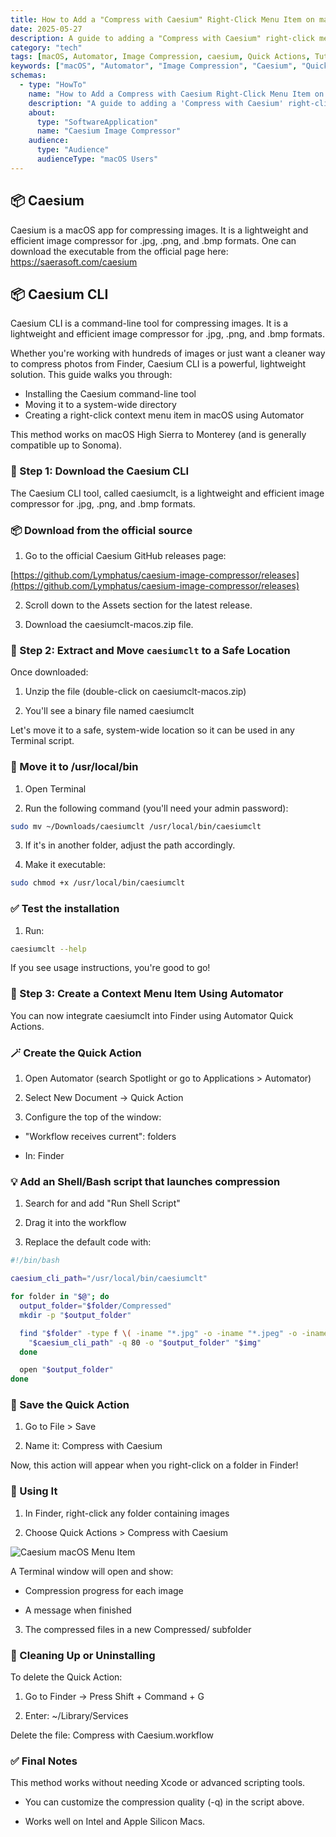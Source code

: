 ```yaml
---
title: How to Add a "Compress with Caesium" Right-Click Menu Item on macOS (Using Automator)
date: 2025-05-27
description: A guide to adding a "Compress with Caesium" right-click menu item on macOS using Automator
category: "tech"
tags: [macOS, Automator, Image Compression, caesium, Quick Actions, Tutorial]
keywords: ["macOS", "Automator", "Image Compression", "Caesium", "Quick Actions", "Tutorial", "Image Optimization", "Workflow Automation"]
schemas:
  - type: "HowTo"
    name: "How to Add a Compress with Caesium Right-Click Menu Item on macOS"
    description: "A guide to adding a 'Compress with Caesium' right-click menu item on macOS using Automator"
    about:
      type: "SoftwareApplication"
      name: "Caesium Image Compressor"
    audience:
      type: "Audience"
      audienceType: "macOS Users"
---
```


## 📦 Caesium

Caesium is a macOS app for compressing images. It is a lightweight and efficient image compressor for .jpg, .png, and .bmp formats. One can download the executable from the official page here: https://saerasoft.com/caesium

## 📦 Caesium CLI

Caesium CLI is a command-line tool for compressing images. It is a lightweight and efficient image compressor for .jpg, .png, and .bmp formats.

Whether you're working with hundreds of images or just want a cleaner way to compress photos from Finder, Caesium CLI is a powerful, lightweight solution. This guide walks you through:

- Installing the Caesium command-line tool
- Moving it to a system-wide directory
- Creating a right-click context menu item in macOS using Automator

This method works on macOS High Sierra to Monterey (and is generally compatible up to Sonoma).

### 🚀 Step 1: Download the Caesium CLI
The Caesium CLI tool, called caesiumclt, is a lightweight and efficient image compressor for .jpg, .png, and .bmp formats.

### 📦 Download from the official source
1. Go to the official Caesium GitHub releases page:

[https://github.com/Lymphatus/caesium-image-compressor/releases](https://github.com/Lymphatus/caesium-image-compressor/releases)

2. Scroll down to the Assets section for the latest release.

3. Download the caesiumclt-macos.zip file.

### 📂 Step 2: Extract and Move `caesiumclt` to a Safe Location
Once downloaded:

1. Unzip the file (double-click on caesiumclt-macos.zip)

2. You'll see a binary file named caesiumclt

Let's move it to a safe, system-wide location so it can be used in any Terminal script.

### 🔐 Move it to /usr/local/bin
1. Open Terminal

2. Run the following command (you'll need your admin password):

```bash
sudo mv ~/Downloads/caesiumclt /usr/local/bin/caesiumclt
```

3. If it's in another folder, adjust the path accordingly.

4. Make it executable:	

```bash
sudo chmod +x /usr/local/bin/caesiumclt
```

### ✅ Test the installation
1. Run:

```bash
caesiumclt --help
```

If you see usage instructions, you're good to go!

### 🧰 Step 3: Create a Context Menu Item Using Automator
You can now integrate caesiumclt into Finder using Automator Quick Actions.

### 🪄 Create the Quick Action
1. Open Automator (search Spotlight or go to Applications > Automator)

2. Select New Document → Quick Action

3. Configure the top of the window:

- "Workflow receives current": folders

- In: Finder

### 💡 Add an Shell/Bash script that launches compression
1. Search for and add "Run Shell Script"

2. Drag it into the workflow

3. Replace the default code with:

```bash
#!/bin/bash

caesium_cli_path="/usr/local/bin/caesiumclt"

for folder in "$@"; do
  output_folder="$folder/Compressed"
  mkdir -p "$output_folder"

  find "$folder" -type f \( -iname "*.jpg" -o -iname "*.jpeg" -o -iname "*.png" \) | while read -r img; do
    "$caesium_cli_path" -q 80 -o "$output_folder" "$img"
  done

  open "$output_folder"
done
```

### 💾 Save the Quick Action
1. Go to File > Save

2. Name it: Compress with Caesium

Now, this action will appear when you right-click on a folder in Finder!

### 🧪 Using It
1. In Finder, right-click any folder containing images

2. Choose Quick Actions > Compress with Caesium

![Caesium macOS Menu Item](/blog/caesium-macos-menu-item.png)

A Terminal window will open and show:

- Compression progress for each image

- A message when finished

3. The compressed files in a new Compressed/ subfolder

### 🧹 Cleaning Up or Uninstalling
To delete the Quick Action:

1. Go to Finder → Press Shift + Command + G

2. Enter: ~/Library/Services

Delete the file: Compress with Caesium.workflow

### ✅ Final Notes
This method works without needing Xcode or advanced scripting tools.

- You can customize the compression quality (-q) in the script above.

- Works well on Intel and Apple Silicon Macs.
